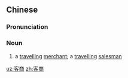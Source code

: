 ==Chinese==
{{zh-forms}}

===Pronunciation===
{{zh-pron
|m=kèshāng
|mn=kheh-siong
|cat=n
}}

===Noun===
{{zh-noun}}

# a [[travelling]] [[merchant]]; a [[travelling]] [[salesman]]

[[uz:客商]]
[[zh:客商]]